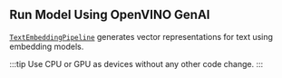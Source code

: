
## Run Model Using OpenVINO GenAI

[`TextEmbeddingPipeline`](https://docs.openvino.ai/2025/api/genai_api/_autosummary/openvino_genai.TextEmbeddingPipeline.html) generates vector representations for text using embedding models.

<LanguageTabs>
    <TabItemPython>
        <Tabs groupId="device">
            <TabItem label="CPU" value="cpu">
                <CodeExamplePython device="CPU" />
            </TabItem>
            <TabItem label="GPU" value="gpu">
                <CodeExamplePython device="GPU" />
            </TabItem>
        </Tabs>
    </TabItemPython>
    <TabItemCpp>
        <Tabs groupId="device">
            <TabItem label="CPU" value="cpu">
                <CodeExampleCPP device="CPU" />
            </TabItem>
            <TabItem label="GPU" value="gpu">
                <CodeExampleCPP device="GPU" />
            </TabItem>
        </Tabs>
    </TabItemCpp>
</LanguageTabs>

:::tip
Use CPU or GPU as devices without any other code change.
:::

